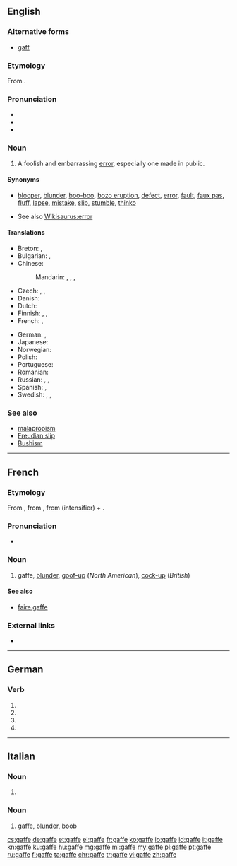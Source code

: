 {{also|gaffé}}
==English==

===Alternative forms===
* [[gaff]]

===Etymology===
From {{etyl|fr|en}} {{term|gaffe||blunder|lang=fr}}.

===Pronunciation===
* {{audio|en-us-gaffe.ogg|Audio (US)|lang=en}}
* {{IPA|/ɡæf/|lang=en}}
* {{rhymes|æf|lang=en}}

===Noun===
{{en-noun}}

# A foolish and embarrassing [[error]], especially one made in public.

====Synonyms====
* {{sense|error, especially made in public}} [[blooper]], [[blunder]], [[boo-boo]], [[bozo eruption]], [[defect]], [[error]], [[fault]], [[faux pas]], [[fluff]], [[lapse]], [[mistake]], [[slip]], [[stumble]], [[thinko]]
* See also [[Wikisaurus:error]]

====Translations====
{{trans-top|a foolish error, especially one made in public}}
* Breton: {{t|br|fazienn|f}}, {{t|br|fallvarch|m}}
* Bulgarian: {{t+|bg|гаф|m}}, {{t+|bg|грешка|f}}
* Chinese:
*: Mandarin: {{t+|cmn|過失|sc=Hani}}, {{t+|cmn|过失|tr=guòshī|sc=Hani}}, {{t|cmn|出醜|sc=Hani}}, {{t+|cmn|出丑|tr=chūchǒu|sc=Hani}}
* Czech: {{t+|cs|blbost|f}}, {{t+|cs|kravina|f}}, {{t+|cs|bota|f}}
* Danish: {{t+|da|fejltagelse}}
* Dutch: {{t+|nl|blunder}}
* Finnish: {{t+|fi|möhläys}}, {{t+|fi|munaus}}, {{t+|fi|moka}}
* French: {{t+|fr|gaffe|f}}, {{t+|fr|faux pas|m}}
{{trans-mid}}
* German: {{t+|de|Fauxpas|m}}, {{t+|de|Ausrutscher|m}}
* Japanese: {{t|ja|失策|tr=しっさく, shissaku|sc=Jpan}}
* Norwegian: {{t|no|brøler|m}}
* Polish: {{t|pl|gafa|f}}
* Portuguese: {{t+|pt|gafe}}
* Romanian: {{t+|ro|gafă|f}}
* Russian: {{t+|ru|опло́шность|f}}, {{t+|ru|про́мах|m}}, {{t+|ru|оши́бка|f}}
* Spanish: {{t+|es|metida de pata|f}}, {{t+|es|desliz|m}}
* Swedish: {{t+|sv|tabbe|c}}, {{t+|sv|blunder|c}}, {{t+|sv|fadäs|c}}
{{trans-bottom}}

===See also===
* [[malapropism]]
* [[Freudian slip]]
* [[Bushism]]

----

==French==

===Etymology===
From {{etyl|pro|fr}} {{m|pro|gaf||clasp}}, from {{etyl|got|-}} {{m|got|𐌲𐌰𐍆𐌰𐌷||clasp}}, from {{m|got|*𐌲𐌰-|tr=ga-}} (intensifier) + {{m|got|𐍆𐌰𐌷𐌰𐌽||to catch}}.

===Pronunciation===
* {{IPA|/ɡaf/|lang=fr}}

===Noun===
{{fr-noun|f}}

# gaffe, [[blunder]], [[goof-up]] (''North American''), [[cock-up]] (''British'')

====See also====
* [[faire gaffe]]

===External links===
* {{R:TLFi}}

----

==German==

===Verb===
{{head|de|verb form}}

# {{de-verb form of|gaffen|1|s|g}}
# {{de-verb form of|gaffen|i|s}}
# {{de-verb form of|gaffen|1|s|k1}}
# {{de-verb form of|gaffen|3|s|k1}}

----

==Italian==

===Noun===
{{head|it|noun plural form|g=f}}

# {{plural of|gaffa|lang=it}}

===Noun===
{{head|it|noun|g=f|invariable}}

# [[#English|gaffe]], [[blunder]], [[boob]]

[[cs:gaffe]]
[[de:gaffe]]
[[et:gaffe]]
[[el:gaffe]]
[[fr:gaffe]]
[[ko:gaffe]]
[[io:gaffe]]
[[id:gaffe]]
[[it:gaffe]]
[[kn:gaffe]]
[[ku:gaffe]]
[[hu:gaffe]]
[[mg:gaffe]]
[[ml:gaffe]]
[[my:gaffe]]
[[pl:gaffe]]
[[pt:gaffe]]
[[ru:gaffe]]
[[fi:gaffe]]
[[ta:gaffe]]
[[chr:gaffe]]
[[tr:gaffe]]
[[vi:gaffe]]
[[zh:gaffe]]